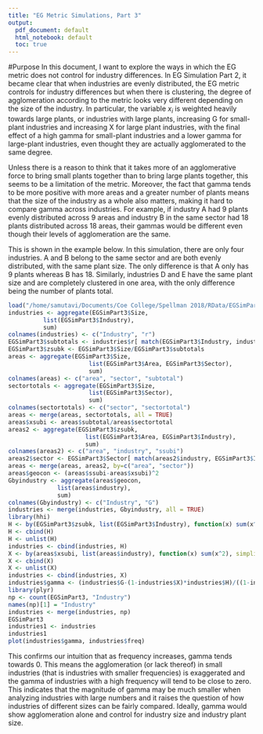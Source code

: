 ```yaml
---
title: "EG Metric Simulations, Part 3"
output:
  pdf_document: default
  html_notebook: default
  toc: true
---
```

#Purpose
In this document, I want to explore the ways in which the EG metric does not control for industry differences. In EG Simulation Part 2, it became clear that when industries are evenly distributed, the EG metric controls for industry differences but when there is clustering, the degree of agglomeration according to the metric looks very different depending on the size of the industry. In particular, the variable $x_i$ is weighted heavily towards large plants, or industries with large plants, increasing G for small-plant industries and increasing X for large plant industries, with the final effect of a high gamma for small-plant industries and a lower gamma for large-plant industries, even thought they are actually agglomerated to the same degree.

Unless there is a reason to think that it takes more of an agglomerative force to bring small plants together than to bring large plants together, this seems to be a limitation of the metric. Moreover, the fact that gamma tends to be more positive with more areas and a greater number of plants means that the size of the industry as a whole also matters, making it hard to compare gamma across industries. For example, if industry A had 9 plants evenly distributed across 9 areas and industry B in the same sector had 18 plants distributed across 18 areas, their gammas would be different even though their levels of agglomeration are the same. 

This is shown in the example below. In this simulation, there are only four industries. A and B belong to the same sector and are both evenly distributed, with the same plant size. The only difference is that A only has 9 plants whereas B has 18. Similarly, industries D and E have the same plant size and are completely clustered in one area, with the only difference being the number of plants total.

```r
load("/home/samutavi/Documents/Coe College/Spellman 2018/RData/EGSimPart3.Rdata")
industries <- aggregate(EGSimPart3$Size, 
          list(EGSimPart3$Industry),
          sum)
colnames(industries) <- c("Industry", "r")
EGSimPart3$subtotals <- industries$r[ match(EGSimPart3$Industry, industries$Industry) ]
EGSimPart3$zsubk <- EGSimPart3$Size/EGSimPart3$subtotals
areas <- aggregate(EGSimPart3$Size,
                       list(EGSimPart3$Area, EGSimPart3$Sector),
                       sum)
colnames(areas) <- c("area", "sector", "subtotal")
sectortotals <- aggregate(EGSimPart3$Size,
                       list(EGSimPart3$Sector),
                       sum)
colnames(sectortotals) <- c("sector", "sectortotal")
areas <- merge(areas, sectortotals, all = TRUE)
areas$xsubi <- areas$subtotal/areas$sectortotal
areas2 <- aggregate(EGSimPart3$zsubk, 
                      list(EGSimPart3$Area, EGSimPart3$Industry),
                      sum)
colnames(areas2) <- c("area", "industry", "ssubi")
areas2$sector <- EGSimPart3$Sector[ match(areas2$industry, EGSimPart3$Industry)]
areas <- merge(areas, areas2, by=c("area", "sector"))
areas$geocon <- (areas$ssubi-areas$xsubi)^2
Gbyindustry <- aggregate(areas$geocon, 
              list(areas$industry),
              sum)
colnames(Gbyindustry) <- c("Industry", "G")
industries <- merge(industries, Gbyindustry, all = TRUE)
library(hhi)
H <- by(EGSimPart3$zsubk, list(EGSimPart3$Industry), function(x) sum(x^2), simplify = FALSE)
H <- cbind(H)
H <- unlist(H)
industries <- cbind(industries, H)
X <- by(areas$xsubi, list(areas$industry), function(x) sum(x^2), simplify = FALSE)
X <- cbind(X)
X <- unlist(X)
industries <- cbind(industries, X)
industries$gamma <- (industries$G-(1-industries$X)*industries$H)/((1-industries$X)*(1-industries$H))
library(plyr)
np <- count(EGSimPart3, "Industry")
names(np)[1] = "Industry"
industries <- merge(industries, np)
EGSimPart3
industries1 <- industries
industries1
plot(industries$gamma, industries$freq)
```

This confirms our intuition that as frequency increases, gamma tends towards 0. This means the agglomeration (or lack thereof) in small industries (that is industries with smaller frequencies) is exaggerated and the gamma of industries with a high frequency will tend to be close to zero. This indicates that the magnitude of gamma may be much smaller when analyzing industries with large numbers and it raises the question of how industries of different sizes can be fairly compared. Ideally, gamma would show agglomeration alone and control for industry size and industry plant size.